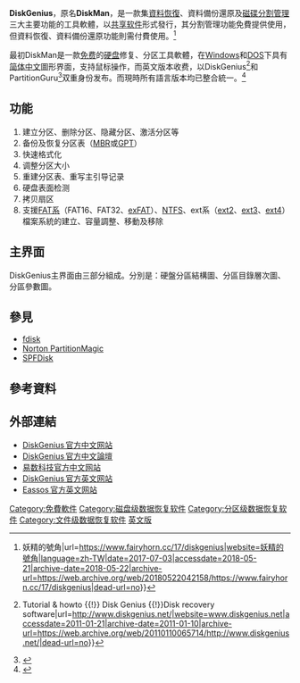 {{noteTA
|G1=IT
}}
{{Infobox_Software
| name                   = {{Unicode|DiskGenius}}
| screenshot             = [[File:Diskgen_V2.0.GIF|200px]] 
| caption                = DiskGenius 2.0 Beta 0229 DOS 版本界面
| developer              = 李大海，現DiskGenius團隊
| latest_release_version = V5.4.3.1328
| latest release date    = {{Start date and age|2022|02|28|df=yes}}
| operating_system       = [[windows|Windows 10/8.1/8/7/Vista/2003/XP/2000]]，[[DOS|DOS]]
| platform               =
| language               = [[简体中文|简体中文]]、[[繁体中文|繁体中文]]、[[英文|英文]]
| genre                  = 資料恢復、資料備份還原、硬盘分区管理
| license                = [[共享软件|共享软件]]
| website                = {{URL|https://www.diskgenius.cn}}
}}
'''DiskGenius'''，原名'''DiskMan'''，是一款集[[数据恢复软件列表|資料恢復]]、資料備份還原及[[磁碟分區|磁碟分割管理]]三大主要功能的工具軟體，以[[共享软件|共享软件]]形式發行，其分割管理功能免費提供使用，但資料恢復、資料備份還原功能則需付費使用。<ref>{{cite web|title=[下載] DiskGenius 專業硬碟資料救援、分割、管理軟體 – 繁中免安裝 {{!}} 妖精的號角|url=https://www.fairyhorn.cc/17/diskgenius|website=妖精的號角|language=zh-TW|date=2017-07-03|accessdate=2018-05-21|archive-date=2018-05-22|archive-url=https://web.archive.org/web/20180522042158/https://www.fairyhorn.cc/17/diskgenius|dead-url=no}}</ref>

最初DiskMan是一款[[免费|免费]]的[[硬盘|硬盘]]修复、分区工具軟體，在[[Windows|Windows]]和[[DOS|DOS]]下具有[[简体中文|简体中文]]圖形界面，支持鼠标操作，而英文版本收费，以DiskGenius<ref>{{cite web|title=DiskGenius {{!}} Tutorial & howto {{!}} Disk Genius {{!}}Disk recovery software|url=http://www.diskgenius.net/|website=www.diskgenius.net|accessdate=2011-01-21|archive-date=2011-01-10|archive-url=https://web.archive.org/web/20110110065714/http://www.diskgenius.net/|dead-url=no}}</ref>和PartitionGuru<ref>{{cite web|title=PartitionGuru - Free partition recovery, file recovery, partition management and disk utilities|url=https://www.partitionguru.com/|website=www.partitionguru.com|accessdate=2018-05-21|archive-date=2018-05-22|archive-url=https://web.archive.org/web/20180522041348/https://www.partitionguru.com/|dead-url=no}}</ref>双重身份发布。而現時所有語言版本均已整合統一。<ref>{{cite web|title=Recover deleted files, Partition manager and Windows backup - PartitionGuru|url=http://www.eassos.com/partitionguru.php|website=www.eassos.com|accessdate=2018-05-21|archive-date=2018-05-22|archive-url=https://web.archive.org/web/20180522041957/http://www.eassos.com/partitionguru.php|dead-url=no}}</ref>
== 功能 ==
# 建立分区、删除分区、隐藏分区、激活分区等
# 备份及恢复分区表（[[主引导记录|MBR]]或[[全局唯一標識分區表|GPT]]）
# 快速格式化
# 调整分区大小
# 重建分区表、重写主引导记录
# 硬盘表面检测
# 拷贝扇区
# 支援[[文件分配表|FAT系]]（FAT16、FAT32、[[exFAT|exFAT]]）、[[NTFS|NTFS]]、ext系（[[ext2|ext2]]、[[ext3|ext3]]、[[ext4|ext4]]）檔案系統的建立、容量調整、移動及移除

== 主界面 ==
DiskGenius主界面由三部分組成。分別是：硬盤分區結構圖、分區目錄層次圖、分區參數圖。

== 參見 ==
* [[fdisk|fdisk]]
* [[Norton_PartitionMagic|Norton PartitionMagic]]
* [[SPFDisk|SPFDisk]]

== 參考資料 ==
{{reflist}}

== 外部連結 ==
* [https://www.diskgenius.cn DiskGenius 官方中文网站]{{Wayback|url=http://www.diskgenius.cn/ |date=20110217152134 }}
* [https://www.diskgenius.cn/bbs/ DiskGenius 官方中文論壇]{{Wayback|url=http://bbs.diskman.cc/ |date=20110117204337 }}
* [https://www.eassos.cn 易数科技官方中文网站]{{Wayback|url=http://www.eassos.cn/ |date=20110824111118 }}
* [https://www.diskgenius.com DiskGenius 官方英文网站]{{Wayback|url=http://www.diskgenius.com/ |date=20190422055846 }}
* [https://www.eassos.com Eassos 官方英文网站]{{Wayback|url=http://www.eassos.com/ |date=20111107015900 }}

[[Category:免費軟件|Category:免費軟件]]
[[Category:磁盘级数据恢复软件|Category:磁盘级数据恢复软件]]
[[Category:分区级数据恢复软件|Category:分区级数据恢复软件]]
[[Category:文件级数据恢复软件|Category:文件级数据恢复软件]]
[[Category:共享軟件|英文版]]